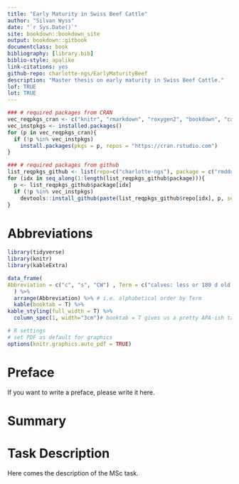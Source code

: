 ```yaml
--- 
title: "Early Maturity in Swiss Beef Cattle"
author: "Silvan Wyss"
date: "`r Sys.Date()`"
site: bookdown::bookdown_site
output: bookdown::gitbook
documentclass: book
bibliography: [library.bib]
biblio-style: apalike
link-citations: yes
github-repo: charlotte-ngs/EarlyMaturityBeef
description: "Master thesis on early maturity in Swiss Beef Cattle."
lof: TRUE
lot: TRUE
---
```


```r
### # required packages from CRAN
vec_reqpkgs_cran <- c("knitr", "rmarkdown", "roxygen2", "bookdown", "caTools", "citr", "devtools", "tidyverse", "huxtable")
vec_instpkgs <- installed.packages()
for (p in vec_reqpkgs_cran){
  if (!p %in% vec_instpkgs)
    install.packages(pkgs = p, repos = "https://cran.rstudio.com")
}

### # required packages from github
list_reqpkgs_github <- list(repo=c("charlotte-ngs"), package = c("rmddochelper"))
for (idx in seq_along(1:length(list_reqpkgs_github$package))){
  p <- list_reqpkgs_github$package[idx]
  if (!p %in% vec_instpkgs)
    devtools::install_github(paste(list_reqpkgs_github$repo[idx], p, sep = "/"))
}
```

# Abbreviations {-}
```r
library(tidyverse)
library(knitr)
library(kableExtra)

data_frame(
Abbreviation = c("c", "s", "CW") , Term = c("calves: less or 180 d old animals", "stirks: more than 180 d but less than 700 d old animals", "carcass weight")
  ) %>%
  arrange(Abbreviation) %>% # i.e. alphabetical order by Term
  kable(booktab = T) %>%
kable_styling(full_width = T) %>%
  column_spec(1, width="3cm")# booktab = T gives us a pretty APA-ish table
```

```r
# R settings
# set PDF as default for graphics
options(knitr.graphics.auto_pdf = TRUE)
```

# Preface {-}
If you want to write a preface, please write it here.


# Summary {-}


# Task Description {-}
Here comes the description of the MSc task.




